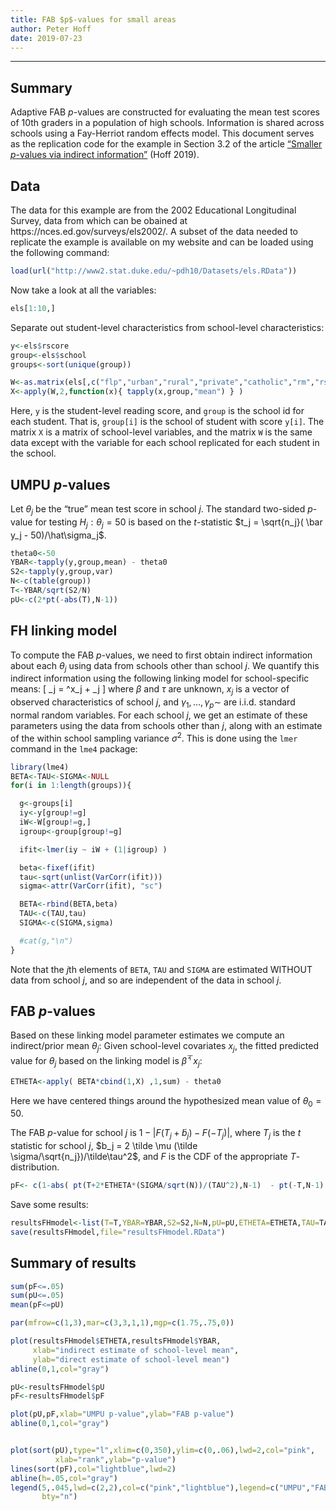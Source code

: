 ```yaml
---
title: FAB $p$-values for small areas
author: Peter Hoff 
date: 2019-07-23
---
```


----

## Summary 
Adaptive FAB $p$-values are constructed  for evaluating the mean test scores of 10th graders in a population of high schools. Information is shared across schools using a Fay-Herriot random effects model. This document serves as the replication code for the example in Section 3.2 of the article
["Smaller $p$-values via indirect information"](https://arxiv.org/abs/XXXX) (Hoff 2019).




## Data
The data for this example are from the 2002 Educational Longitudinal Survey, data from which can 
be obained at https://nces.ed.gov/surveys/els2002/. A subset of the data needed to 
replicate the example is available on my website and can be loaded using the following command:
```r
load(url("http://www2.stat.duke.edu/~pdh10/Datasets/els.RData")) 
```

Now take a look at all the variables:
```r
els[1:10,]
```



Separate out student-level characteristics from school-level characteristics:
```r
y<-els$rscore 
group<-els$school 
groups<-sort(unique(group))  

W<-as.matrix(els[,c("flp","urban","rural","private","catholic","rm","rs","rw","enrollment") ] )  
X<-apply(W,2,function(x){ tapply(x,group,"mean") } ) 
```

Here, `y` is the student-level reading score, and `group` 
is the school id for each student. That is, 
`group[i]` is the school of student with score `y[i]`. 
The matrix `X` is a matrix of school-level variables, and the 
matrix `W` is the same data except with the variable for each school replicated for each student in the school. 


## UMPU $p$-values 
Let $\theta_j$ be the "true" mean test score in school $j$. 
The standard two-sided $p$-value for testing 
$H_j:\theta_j=50$  is 
based on the $t$-statistic $t_j = \sqrt{n_j}( \bar y_j - 50)/\hat\sigma_j$. 
```r
theta0<-50
YBAR<-tapply(y,group,mean) - theta0
S2<-tapply(y,group,var)
N<-c(table(group))
T<-YBAR/sqrt(S2/N)
pU<-c(2*pt(-abs(T),N-1))
```



## FH linking model
To compute the FAB $p$-values, we need to first obtain 
indirect information about each $\theta_j$ using data from schools other than 
school $j$. 
We quantify this indirect information using the 
following linking model for school-specific means:
\[
 \theta_j =  \beta^\top x_j + \tau \gamma_j 
\]
where $\beta$ and $\tau$ are unknown, 
$x_j$ is a vector of observed characteristics of school $j$, 
and $\gamma_1,\ldots, \gamma_p \sim$ are i.i.d. standard normal 
random variables. For each school $j$, we get an estimate of these 
parameters using the data from schools other than $j$, along with 
an estimate of the within school sampling variance $\sigma^2$. This is 
done using the `lmer` command in the `lme4` package:
```r
library(lme4)
BETA<-TAU<-SIGMA<-NULL
for(i in 1:length(groups)){

  g<-groups[i]
  iy<-y[group!=g]
  iW<-W[group!=g,]
  igroup<-group[group!=g]

  ifit<-lmer(iy ~ iW + (1|igroup) )

  beta<-fixef(ifit)
  tau<-sqrt(unlist(VarCorr(ifit)))
  sigma<-attr(VarCorr(ifit), "sc")

  BETA<-rbind(BETA,beta)
  TAU<-c(TAU,tau)
  SIGMA<-c(SIGMA,sigma)

  #cat(g,"\n") 
}
```
Note that the $j$th elements of `BETA`, `TAU` and `SIGMA` are estimated 
WITHOUT data from school $j$, and so are independent of the data in school 
$j$. 


## FAB $p$-values 

Based on these linking model parameter estimates we compute an 
indirect/prior mean $\theta_j$: 
Given school-level covariates $x_j$, the fitted predicted value for 
$\theta_j$ based on the linking model is 
$\hat\beta^\top x_j$: 
```r
ETHETA<-apply( BETA*cbind(1,X) ,1,sum) - theta0
``` 
Here we have centered things around the hypothesized mean value of 
$\theta_0=50$. 

The FAB $p$-value for school $j$ is 
$1-|F( T_j + \tilde b_j ) - F(-T_j)|$, 
where $T_j$ is the $t$ statistic for school $j$, 
$b_j = 2 \tilde \mu (\tilde \sigma/\sqrt{n_j})/\tilde\tau^2$, 
and $F$ is the CDF of the appropriate $T$-distribution. 
```r
pF<- c(1-abs( pt(T+2*ETHETA*(SIGMA/sqrt(N))/(TAU^2),N-1)  - pt(-T,N-1) ) )
```

Save some results:
```r
resultsFHmodel<-list(T=T,YBAR=YBAR,S2=S2,N=N,pU=pU,ETHETA=ETHETA,TAU=TAU,SIGMA=SIGMA,pF=pF)
save(resultsFHmodel,file="resultsFHmodel.RData")
```

## Summary of results  

```r
sum(pF<=.05)
sum(pU<=.05)
mean(pF<=pU)
```


```r
par(mfrow=c(1,3),mar=c(3,3,1,1),mgp=c(1.75,.75,0))

plot(resultsFHmodel$ETHETA,resultsFHmodel$YBAR,
     xlab="indirect estimate of school-level mean",
     ylab="direct estimate of school-level mean")
abline(0,1,col="gray")

pU<-resultsFHmodel$pU
pF<-resultsFHmodel$pF

plot(pU,pF,xlab="UMPU p-value",ylab="FAB p-value")
abline(0,1,col="gray")


plot(sort(pU),type="l",xlim=c(0,350),ylim=c(0,.06),lwd=2,col="pink",
          xlab="rank",ylab="p-value")
lines(sort(pF),col="lightblue",lwd=2)
abline(h=.05,col="gray")
legend(5,.045,lwd=c(2,2),col=c("pink","lightblue"),legend=c("UMPU","FAB"),
       bty="n")
```



